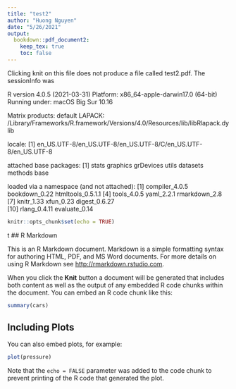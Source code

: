 ```yaml
---
title: "test2"
author: "Huong Nguyen"
date: "5/26/2021"
output:
  bookdown::pdf_document2: 
    keep_tex: true
    toc: false
---
```


Clicking knit on this file does not produce a file called test2.pdf. The sessionInfo was  

R version 4.0.5 (2021-03-31)
Platform: x86_64-apple-darwin17.0 (64-bit)
Running under: macOS Big Sur 10.16

Matrix products: default
LAPACK: /Library/Frameworks/R.framework/Versions/4.0/Resources/lib/libRlapack.dylib

locale:
[1] en_US.UTF-8/en_US.UTF-8/en_US.UTF-8/C/en_US.UTF-8/en_US.UTF-8

attached base packages:
[1] stats     graphics  grDevices utils     datasets  methods   base     

loaded via a namespace (and not attached):
 [1] compiler_4.0.5    bookdown_0.22     htmltools_0.5.1.1
 [4] tools_4.0.5       yaml_2.2.1        rmarkdown_2.8    
 [7] knitr_1.33        xfun_0.23         digest_0.6.27    
[10] rlang_0.4.11      evaluate_0.14  

```r
knitr::opts_chunk$set(echo = TRUE)
```
t 
## R Markdown

This is an R Markdown document. Markdown is a simple formatting syntax for authoring HTML, PDF, and MS Word documents. For more details on using R Markdown see <http://rmarkdown.rstudio.com>.

When you click the **Knit** button a document will be generated that includes both content as well as the output of any embedded R code chunks within the document. You can embed an R code chunk like this:

```r
summary(cars)
```

## Including Plots

You can also embed plots, for example:

```r
plot(pressure)
```

Note that the `echo = FALSE` parameter was added to the code chunk to prevent printing of the R code that generated the plot.
